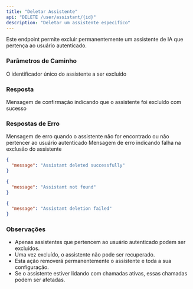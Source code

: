 ```yaml
---
title: "Deletar Assistente"
api: "DELETE /user/assistant/{id}"
description: "Deletar um assistente especifíco"
---
```


Este endpoint permite excluir permanentemente um assistente de IA que pertença ao usuário autenticado.

### **Parâmetros de Caminho**

<ParamField path="id" type="integer" required>
  O identificador único do assistente a ser excluído
</ParamField>

### Resposta

<ResponseField name="message" type="string">
  Mensagem de confirmação indicando que o assistente foi excluído com sucesso
</ResponseField>

### Respostas de Erro

<ResponseField name="404 Not Found">
  <Expandable title="Respostas de Erro">
    <ResponseField name="message" type="string">
      Mensagem de erro quando o assistente não for encontrado ou não pertencer ao usuário autenticado
    </ResponseField>
  </Expandable>
</ResponseField>

<ResponseField name="500 Internal Server Error">
  <Expandable title="Respostas de Erro">
    <ResponseField name="message" type="string">
      Mensagem de erro indicando falha na exclusão do assistente
    </ResponseField>
  </Expandable>
</ResponseField>

<ResponseExample>

```json 200 Success Response
{
  "message": "Assistant deleted successfully"
}
```


```json 404 Not Found
{
  "message": "Assistant not found"
}
```


```json 500 Internal Server Error
{
  "message": "Assistant deletion failed"
}
```

</ResponseExample>

### **Observações**

- Apenas assistentes que pertencem ao usuário autenticado podem ser excluídos.
- Uma vez excluído, o assistente não pode ser recuperado.
- Esta ação removerá permanentemente o assistente e toda a sua configuração.
- Se o assistente estiver lidando com chamadas ativas, essas chamadas podem ser afetadas.